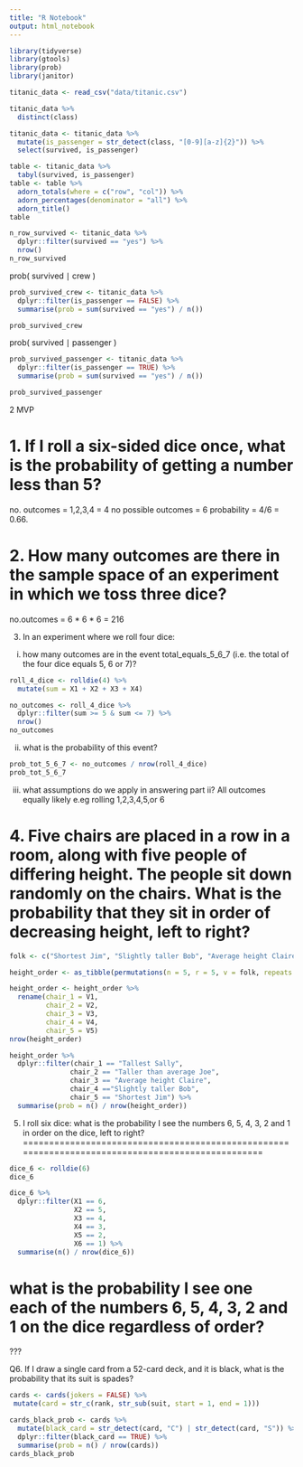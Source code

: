 ```yaml
---
title: "R Notebook"
output: html_notebook
---
```


```r
library(tidyverse)
library(gtools)
library(prob)
library(janitor)

titanic_data <- read_csv("data/titanic.csv")
```

```r
titanic_data %>% 
  distinct(class)
```
```r
titanic_data <- titanic_data %>% 
  mutate(is_passenger = str_detect(class, "[0-9][a-z]{2}")) %>% 
  select(survived, is_passenger)
```


```r
table <- titanic_data %>%
  tabyl(survived, is_passenger)
table <- table %>%
  adorn_totals(where = c("row", "col")) %>%
  adorn_percentages(denominator = "all") %>%
  adorn_title()
table
```

```r
n_row_survived <- titanic_data %>% 
  dplyr::filter(survived == "yes") %>% 
  nrow()
n_row_survived
```


prob( survived ∣ crew )

```r
prob_survived_crew <- titanic_data %>% 
  dplyr::filter(is_passenger == FALSE) %>% 
  summarise(prob = sum(survived == "yes") / n())

prob_survived_crew
```

prob( survived ∣ passenger )

```r
prob_survived_passenger <- titanic_data %>% 
  dplyr::filter(is_passenger == TRUE) %>% 
  summarise(prob = sum(survived == "yes") / n())

prob_survived_passenger
```

2 MVP

1. If I roll a six-sided dice once, what is the probability of getting a number less than 5?
=============================================================================================

no. outcomes = 1,2,3,4 = 4
no possible outcomes = 6
probability = 4/6 = 0.66.

2. How many outcomes are there in the sample space of an experiment in which we toss three dice?
================================================================================================

no.outcomes = 6 * 6 * 6
            = 216
            
3. In an experiment where we roll four dice:

i) how many outcomes are in the event total_equals_5_6_7 (i.e. the total of the four dice equals 5, 6 or 7)?

```r
roll_4_dice <- rolldie(4) %>% 
  mutate(sum = X1 + X2 + X3 + X4)

no_outcomes <- roll_4_dice %>% 
  dplyr::filter(sum >= 5 & sum <= 7) %>% 
  nrow()
no_outcomes
```

ii) what is the probability of this event?

```r
prob_tot_5_6_7 <- no_outcomes / nrow(roll_4_dice)
prob_tot_5_6_7
```

iii) what assumptions do we apply in answering part ii?
All outcomes equally likely e.eg rolling 1,2,3,4,5,or 6

4. Five chairs are placed in a row in a room, along with five people of differing height. The people sit down randomly on the chairs. What is the probability that they sit in order of decreasing height, left to right?
==================================================================================================

```r
folk <- c("Shortest Jim", "Slightly taller Bob", "Average height Claire", "Taller than average Joe", "Tallest Sally")

height_order <- as_tibble(permutations(n = 5, r = 5, v = folk, repeats.allowed = FALSE))

height_order <- height_order %>% 
  rename(chair_1 = V1,
         chair_2 = V2,
         chair_3 = V3,
         chair_4 = V4,
         chair_5 = V5)
nrow(height_order)
```

```r
height_order %>% 
  dplyr::filter(chair_1 == "Tallest Sally",
               chair_2 == "Taller than average Joe",
               chair_3 == "Average height Claire",
               chair_4 =="Slightly taller Bob",
               chair_5 == "Shortest Jim") %>% 
  summarise(prob = n() / nrow(height_order))

```

5. I roll six dice:
what is the probability I see the numbers 6, 5, 4, 3, 2 and 1 in order on the dice, left to right?
=================================================================================================
```r
dice_6 <- rolldie(6)
dice_6

dice_6 %>% 
  dplyr::filter(X1 == 6,
                X2 == 5,
                X3 == 4,
                X4 == 3,
                X5 == 2,
                X6 == 1) %>% 
  summarise(n() / nrow(dice_6))

```

what is the probability I see one each of the numbers 6, 5, 4, 3, 2 and 1 on the dice regardless of order?
=================================================================================================

???


Q6. If I draw a single card from a 52-card deck, and it is black, what is the probability that its suit is spades?

```r
cards <- cards(jokers = FALSE) %>% 
 mutate(card = str_c(rank, str_sub(suit, start = 1, end = 1))) 

cards_black_prob <- cards %>% 
  mutate(black_card = str_detect(card, "C") | str_detect(card, "S")) %>% 
  dplyr::filter(black_card == TRUE) %>% 
  summarise(prob = n() / nrow(cards))
cards_black_prob

```




